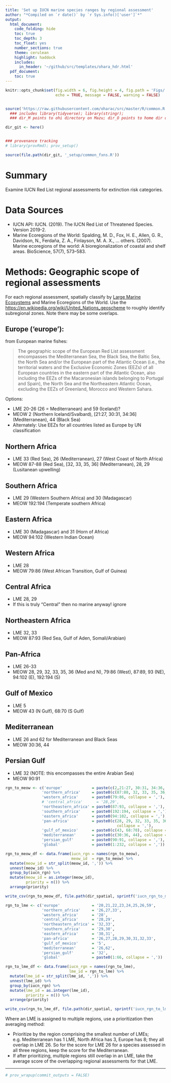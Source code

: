 ```yaml
---
title: 'Set up IUCN marine species ranges by regional assessment'
author: "*Compiled on `r date()` by `r Sys.info()['user']`*"
output: 
  html_document:
    code_folding: hide
    toc: true
    toc_depth: 3
    toc_float: yes
    number_sections: true
    theme: cerulean
    highlight: haddock
    includes: 
      in_header: '~/github/src/templates/ohara_hdr.html'
  pdf_document:
    toc: true
---
```


``` r

knitr::opts_chunk$set(fig.width = 6, fig.height = 4, fig.path = 'Figs/',
                      echo = TRUE, message = FALSE, warning = FALSE)


source('https://raw.githubusercontent.com/oharac/src/master/R/common.R')
  ### includes library(tidyverse); library(stringr); 
  ### dir_M points to ohi directory on Mazu; dir_O points to home dir on Mazu

dir_git <- here()


### provenance tracking
# library(provRmd); prov_setup()

source(file.path(dir_git, '_setup/common_fxns.R'))

```

# Summary

Examine IUCN Red List regional assessments for extinction risk categories.

# Data Sources

* IUCN API:  IUCN. (2019). The IUCN Red List of Threatened Species. Version 2019-2.
* Marine Ecoregions of the World: Spalding, M. D., Fox, H. E., Allen, G. R., Davidson, N., Ferdaña, Z. A., Finlayson, M. A. X., … others. (2007). Marine ecoregions of the world: A bioregionalization of coastal and shelf areas. BioScience, 57(7), 573–583.

# Methods: Geographic scope of regional assessments

For each regional assessment, spatially classify by [Large Marine Ecosystems](https://upload.wikimedia.org/wikipedia/commons/4/4d/Global_map_of_large_marine_ecosystems.jpg) and Marine Ecoregions of the World.  Use the [https://en.wikipedia.org/wiki/United_Nations_geoscheme](UN geoscheme) to roughly identify subregional zones.  Note there may be some overlaps.

## Europe ('europe'):

from European marine fishes: 

> The geographic scope of the European Red List assessment
encompasses the Mediterranean Sea, the Black Sea, the
Baltic Sea, the North Sea and/or the European part of
the Atlantic Ocean (i.e., the territorial waters and the
Exclusive Economic Zones (EEZs) of all European
countries in the eastern part of the Atlantic Ocean,
also including the EEZs of the Macaronesian islands
belonging to Portugal and Spain), the North Sea and
the Northeastern Atlantic Ocean, excluding the EEZs of
Greenland, Morocco and Western Sahara.

Options: 

* LME 20-26 (26 = Mediterranean) and 59 (Iceland)?
* MEOW 2 (Northern Iceland/Svalbard), [21:27, 30:31, 34:36] (Mediterranean), 44 (Black Sea)
* Alternately: Use EEZs for all countries listed as Europe by UN classification

## Northern Africa 

* LME 33 (Red Sea), 26 (Mediterranean), 27 (West Coast of North Africa)
* MEOW 87-88 (Red Sea), [32, 33, 35, 36] (Mediterranean), 28, 29 (Lusitanean upwelling)

## Southern Africa 

* LME 29 (Western Southern Africa) and 30 (Madagascar)
* MEOW 192:194 (Temperate southern Africa)

## Eastern Africa 

* LME 30 (Madagascar) and 31 (Horn of Africa)
* MEOW 94:102 (Western Indian Ocean)

## Western Africa   

* LME 28
* MEOW 79:86 (West African Transition, Gulf of Guinea)

## Central Africa  

* LME 28, 29
* If this is truly "Central" then no marine anyway! ignore

## Northeastern Africa 

* LME 32, 33
* MEOW 87:93 (Red Sea, Gulf of Aden, Somali/Arabian)

## Pan-Africa 

* LME 26-33
* MEOW 28, 29, 32, 33, 35, 36 (Med and N), 
    79:86 (West), 87:89, 93 (NE), 94:102 (E), 192:194 (S)

## Gulf of Mexico 

* LME 5
* MEOW 43 (N Gulf), 68:70 (S Gulf)

## Mediterranean

* LME 26 and 62 for Mediterranean and Black Seas
* MEOW 30:36, 44

## Persian Gulf

* LME 32 (NOTE: this encompasses the entire Arabian Sea)
* MEOW 90:91

``` r

rgn_to_meow <- c('europe'             = paste(c(2,21:27, 30:31, 34:36, 44), collapse = ','),
                'northern_africa'     = paste0(c(87:88, 32, 33, 35, 36, 28, 29), collapse = ','),
                'western_africa'      = paste0(79:86, collapse = ','), 
                # 'central_africa'      = '28,29',
                'northeastern_africa' = paste0(87:93, collapse = ','),
                'southern_africa'     = paste0(192:194, collapse = ','),
                'eastern_africa'      = paste0(94:102, collapse = ','),
                'pan-africa'          = paste0(c(28, 29, 32, 33, 35, 36, 79:89, 93:102, 192:194), 
                                                 collapse = ','),
                'gulf_of_mexico'      = paste0(c(43, 68:70), collapse = ','),
                'mediterranean'       = paste0(c(30:36, 44), collapse = ','), 
                'persian_gulf'        = paste0(90:91, collapse = ','),
                'global'              = paste0(1:232, collapse = ','))

rgn_to_meow_df <- data.frame(iucn_rgn = names(rgn_to_meow),
                             meow_id  = rgn_to_meow) %>%
  mutate(meow_id = str_split(meow_id, ',')) %>%
  unnest(meow_id) %>%
  group_by(iucn_rgn) %>%
  mutate(meow_id = as.integer(meow_id),
         priority = n()) %>%
  arrange(priority)

write_csv(rgn_to_meow_df, file.path(dir_spatial, sprintf('iucn_rgn_to_meow.csv')))

```

``` r

rgn_to_lme <- c('europe'              = '20,21,22,23,24,25,26,59',
                'northern_africa'     = '26,27,33',
                'western_africa'      = '28', 
                'central_africa'      = '28,29',
                'northeastern_africa' = '32,33',
                'southern_africa'     = '29,30',
                'eastern_africa'      = '30,31',
                'pan-africa'          = '26,27,28,29,30,31,32,33',
                'gulf_of_mexico'      = '5',
                'mediterranean'       = '26,62', 
                'persian_gulf'        = '32',
                'global'              = paste0(1:66, collapse = ','))

rgn_to_lme_df <- data.frame(iucn_rgn = names(rgn_to_lme),
                            lme_id = rgn_to_lme) %>%
  mutate(lme_id = str_split(lme_id, ',')) %>%
  unnest(lme_id) %>%
  group_by(iucn_rgn) %>%
  mutate(lme_id = as.integer(lme_id),
         priority = n()) %>%
  arrange(priority)

write_csv(rgn_to_lme_df, file.path(dir_spatial, sprintf('iucn_rgn_to_lme.csv')))

```

Where an LME is assigned to multiple regions, use a prioritization then averaging method:

* Prioritize by the region comprising the smallest number of LMEs; e.g. Mediterranean has 1 LME, North Africa has 3, Europe has 8; they all overlap in LME 26.  So for the score for LME 26 for a species assessed in all three regions, keep the score for the Mediterranean.
* If after prioritizing, multiple regions still overlap in an LME, take the average score of the overlapping regional assessments for that LME.

-----

``` r

# prov_wrapup(commit_outputs = FALSE)

```

